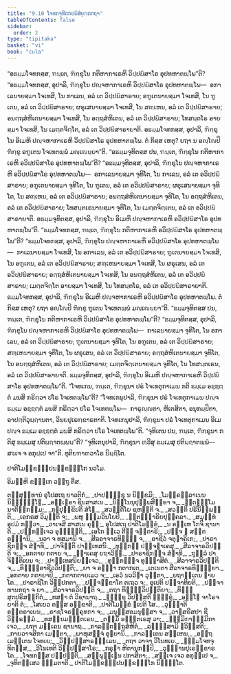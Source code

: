 ```yaml
---
title: "9.10 ໂຈທກຈຸທິຕກປຏິສໍຍຸຕ຺ຕກຖາ"
tableOfContents: false
sidebar:
  order: 2
type: "tipitaka"
basket: "vi"
book: "cula"
---
```



<DynamicBreadcrumb />

<Division number="401" book="cula">

<Paragraph number="1936" book="cula">
“ອຘມ຺ມໂຈທກສ຺ສ, ຠນ຺ເຕ, ຠິກ຺ຂຸໂນ ກຕິຫາກາເຣຫິ ວິປ຺ປຏິສາໂຣ ອຸປທຫາຕພ຺ໂພ”ຕິ? “ອຘມ຺ມໂຈທກສ຺ສ, ອຸປາລິ, ຠິກ຺ຂຸໂນ ປຎ຺ຈຫາກາເຣຫິ ວິປ຺ປຏິສາໂຣ ອຸປທຫາຕພ຺ໂພ—  ອກາເລນາຍສ຺ມາ ໂຈເທສິ, ໂນ ກາເລນ, ອລໍ ເຕ ວິປ຺ປຏິສາຣາຍ; ອຠູເຕນາຍສ຺ມາ ໂຈເທສິ, ໂນ ຠູເຕນ, ອລໍ ເຕ ວິປ຺ປຏິສາຣາຍ; ຜຣຸເສນາຍສ຺ມາ ໂຈເທສິ, ໂນ ສຓ຺ເຫນ, ອລໍ ເຕ ວິປ຺ປຏິສາຣາຍ; ອນຕ຺ຖສໍຫິເຕນາຍສ຺ມາ ໂຈເທສິ, ໂນ ອຕ຺ຖສໍຫິເຕນ, ອລໍ ເຕ ວິປ຺ປຏິສາຣາຍ; ໂທສນ຺ຕໂຣ ອາຍສ຺ມາ ໂຈເທສິ, ໂນ ເມຕ຺ຕຈິຕ຺ໂຕ, ອລໍ ເຕ ວິປ຺ປຏິສາຣາຍາຕິ. ອຘມ຺ມໂຈທກສ຺ສ, ອຸປາລິ, ຠິກ຺ຂຸໂນ ອິເມຫິ ປຎ຺ຈຫາກາເຣຫິ ວິປ຺ປຏິສາໂຣ ອຸປທຫາຕພ຺ໂພ. ຕໍ ກິສ຺ສ ເຫຕຸ? ຍຖາ ນ ອຎ຺ໂຎປິ ຠິກ຺ຂຸ ອຠູເຕນ ໂຈເທຕພ຺ພໍ ມຎ຺ເຎຍ຺ຍາ”ຕິ.
</Paragraph>

<Paragraph number="1937" book="cula">
“ອຘມ຺ມຈຸທິຕສ຺ສ ປນ, ຠນ຺ເຕ, ຠິກ຺ຂຸໂນ ກຕິຫາກາເຣຫິ ອວິປ຺ປຏິສາໂຣ ອຸປທຫາຕພ຺ໂພ”ຕິ? “ອຘມ຺ມຈຸທິຕສ຺ສ, ອຸປາລິ, ຠິກ຺ຂຸໂນ ປຎ຺ຈຫາກາເຣຫິ ອວິປ຺ປຏິສາໂຣ ອຸປທຫາຕພ຺ໂພ—  ອກາເລນາຍສ຺ມາ ຈຸທິໂຕ, ໂນ ກາເລນ, ອລໍ ເຕ ອວິປ຺ປຏິສາຣາຍ; ອຠູເຕນາຍສ຺ມາ ຈຸທິໂຕ, ໂນ ຠູເຕນ, ອລໍ ເຕ ອວິປ຺ປຏິສາຣາຍ; ຜຣຸເສນາຍສ຺ມາ ຈຸທິໂຕ, ໂນ ສຓ຺ເຫນ, ອລໍ ເຕ ອວິປ຺ປຏິສາຣາຍ; ອນຕ຺ຖສໍຫິເຕນາຍສ຺ມາ ຈຸທິໂຕ, ໂນ ອຕ຺ຖສໍຫິເຕນ, ອລໍ ເຕ ອວິປ຺ປຏິສາຣາຍ; ໂທສນ຺ຕເຣນາຍສ຺ມາ ຈຸທິໂຕ, ໂນ ເມຕ຺ຕຈິຕ຺ເຕນ, ອລໍ ເຕ ອວິປ຺ປຏິສາຣາຍາຕິ. ອຘມ຺ມຈຸທິຕສ຺ສ, ອຸປາລິ, ຠິກ຺ຂຸໂນ ອິເມຫິ ປຎ຺ຈຫາກາເຣຫິ ອວິປ຺ປຏິສາໂຣ ອຸປທຫາຕພ຺ໂພ”ຕິ.
</Paragraph>

<Paragraph number="1938" book="cula">
“ຘມ຺ມໂຈທກສ຺ສ, ຠນ຺ເຕ, ຠິກ຺ຂຸໂນ ກຕິຫາກາເຣຫິ ອວິປ຺ປຏິສາໂຣ ອຸປທຫາຕພ຺ໂພ”ຕິ? “ຘມ຺ມໂຈທກສ຺ສ, ອຸປາລິ, ຠິກ຺ຂຸໂນ ປຎ຺ຈຫາກາເຣຫິ ອວິປ຺ປຏິສາໂຣ ອຸປທຫາຕພ຺ໂພ—  ກາເລນາຍສ຺ມາ ໂຈເທສິ, ໂນ ອກາເລນ, ອລໍ ເຕ ອວິປ຺ປຏິສາຣາຍ; ຠູເຕນາຍສ຺ມາ ໂຈເທສິ, ໂນ ອຠູເຕນ, ອລໍ ເຕ ອວິປ຺ປຏິສາຣາຍ; ສຓ຺ເຫນາຍສ຺ມາ ໂຈເທສິ, ໂນ ຜຣຸເສນ, ອລໍ ເຕ ອວິປ຺ປຏິສາຣາຍ; ອຕ຺ຖສໍຫິເຕນາຍສ຺ມາ ໂຈເທສິ, ໂນ ອນຕ຺ຖສໍຫິເຕນ, ອລໍ ເຕ ອວິປ຺ປຏິສາຣາຍ; ເມຕ຺ຕຈິຕ຺ໂຕ ອາຍສ຺ມາ ໂຈເທສິ, ໂນ ໂທສນ຺ຕໂຣ, ອລໍ ເຕ ອວິປ຺ປຏິສາຣາຍາຕິ. ຘມ຺ມໂຈທກສ຺ສ, ອຸປາລິ, ຠິກ຺ຂຸໂນ ອິເມຫິ ປຎ຺ຈຫາກາເຣຫິ ອວິປ຺ປຏິສາໂຣ ອຸປທຫາຕພ຺ໂພ. ຕໍ ກິສ຺ສ ເຫຕຸ? ຍຖາ ອຎ຺ໂຎປິ ຠິກ຺ຂຸ ຠູເຕນ ໂຈເທຕພ຺ພໍ ມຎ຺ເຎຍ຺ຍາ”ຕິ.
</Paragraph>

<Paragraph number="1939" book="cula">
“ຘມ຺ມຈຸທິຕສ຺ສ ປນ, ຠນ຺ເຕ, ຠິກ຺ຂຸໂນ ກຕິຫາກາເຣຫິ ວິປ຺ປຏິສາໂຣ ອຸປທຫາຕພ຺ໂພ”ຕິ? “ຘມ຺ມຈຸທິຕສ຺ສ, ອຸປາລິ, ຠິກ຺ຂຸໂນ ປຎ຺ຈຫາກາເຣຫິ ວິປ຺ປຏິສາໂຣ ອຸປທຫາຕພ຺ໂພ—  ກາເລນາຍສ຺ມາ ຈຸທິໂຕ, ໂນ ອກາເລນ, ອລໍ ເຕ ວິປ຺ປຏິສາຣາຍ; ຠູເຕນາຍສ຺ມາ ຈຸທິໂຕ, ໂນ ອຠູເຕນ, ອລໍ ເຕ ວິປ຺ປຏິສາຣາຍ; ສຓ຺ເຫນາຍສ຺ມາ ຈຸທິໂຕ, ໂນ ຜຣຸເສນ, ອລໍ ເຕ ວິປ຺ປຏິສາຣາຍ; ອຕ຺ຖສໍຫິເຕນາຍສ຺ມາ ຈຸທິໂຕ, ໂນ ອນຕ຺ຖສໍຫິເຕນ, ອລໍ ເຕ ວິປ຺ປຏິສາຣາຍ; ເມຕ຺ຕຈິຕ຺ເຕນາຍສ຺ມາ ຈຸທິໂຕ, ໂນ ໂທສນ຺ຕເຣນ, ອລໍ ເຕ ວິປ຺ປຏິສາຣາຍາຕິ. ຘມ຺ມຈຸທິຕສ຺ສ, ອຸປາລິ, ຠິກ຺ຂຸໂນ ອິເມຫິ ປຎ຺ຈຫາກາເຣຫິ ວິປ຺ປຏິສາໂຣ ອຸປທຫາຕພ຺ໂພ”ຕິ.
</Paragraph>

<Paragraph number="1940" book="cula">
“ໂຈທເກນ, ຠນ຺ເຕ, ຠິກ຺ຂຸນາ ປຣໍ ໂຈເທຕຸກາເມນ ກຕິ ຘມ຺ເມ ອຊ຺ຌຕ຺ຕໍ ມນສິ ກຣິຕ຺ວາ ປໂຣ ໂຈເທຕພ຺ໂພ”ຕິ? “ໂຈທເກນຸປາລິ, ຠິກ຺ຂຸນາ ປຣໍ ໂຈເທຕຸກາເມນ ປຎ຺ຈ ຘມ຺ເມ ອຊ຺ຌຕ຺ຕໍ ມນສິ ກຣິຕ຺ວາ ປໂຣ ໂຈເທຕພ຺ໂພ—  ກາຣຸຎ຺ຎຕາ, ຫິເຕສິຕາ, ອນຸກມ຺ປິຕາ, ອາປຕ຺ຕິວຸຏ຺ຐານຕາ, ວິນຍປຸເຣກ຺ຂາຣຕາຕິ. ໂຈທເກນຸປາລິ, ຠິກ຺ຂຸນາ ປຣໍ ໂຈເທຕຸກາເມນ ອິເມ ປຎ຺ຈ ຘມ຺ເມ ອຊ຺ຌຕ຺ຕໍ ມນສິ ກຣິຕ຺ວາ ປໂຣ ໂຈເທຕພ຺ໂພ”ຕິ.
</Paragraph>

<Paragraph number="1941" book="cula">
“ຈຸທິເຕນ ປນ, ຠນ຺ເຕ, ຠິກ຺ຂຸນາ ກຕິສຸ ຘມ຺ເມສຸ ປຕິຏ຺ຐາຕພ຺ພນ຺”ຕິ? “ຈຸທິເຕນຸປາລິ, ຠິກ຺ຂຸນາ ທ຺ວີສຸ ຘມ຺ເມສຸ ປຕິຏ຺ຐາຕພ຺ພໍ—  ສຈ຺ເຈ ຈ ອກຸປ຺ເປ ຈາ”ຕິ.

</Paragraph>
</Division>

<Paragraph number="1942" book="cula">
ທຸຕິຍຠາຓວາໂຣ ນິຏ຺ຐິໂຕ.

  
ປາຕິໂມກ຺ຂຏ຺ຐປນກ຺ຂນ຺ຘໂກ ນວໂມ.

  
ອິມມ຺ຫິ ຂນ຺ຘເກ ວຕ຺ຖູ ຕິໍສ.



</Paragraph>

<Paragraph number="1943" type="center" book="cula">
ຕສ຺ສຸທ຺ທານໍ


</Paragraph>

<Paragraph number="1944" type="verses" book="cula">
ອຸໂປສເຖ ຍາວຕິກໍ,_  
_ປາປຠິກ຺ຂຸ ນ ນິກ຺ຂມິ;_  
_ໂມຄ຺ຄລ຺ລາເນນ ນິຈ຺ຉຸທ຺ໂຘ,_  
_ອຈ຺ເຉຣາ ຊິນສາສເນ._  

</Paragraph>

<Paragraph number="1945" type="verses" book="cula">
_ນິນ຺ໂນນຸປຸພ຺ພສິກ຺ຂາ ຈ,_  
_ຐິຕຘມ຺ໂມ ນາຕິກ຺ກມ຺ມ;_  
_ກຸຓປຸກ຺ຂິປຕິ ສໍໂຆ,_  
_ສວນ຺ຕິໂຍ ຊຫນ຺ຕິ ຈ._  

</Paragraph>

<Paragraph number="1946" type="verses" book="cula">
_ສວນ຺ຕິ ປຣິນິພ຺ພນ຺ຕິ,_  
_ເອກຣສ ວິມຸຕ຺ຕິ ຈ;_  
_ພຫຸ ຘມ຺ມວິນໂຍປິ,_  
_ຠູຕຏ຺ຐາຣິຍປຸຄ຺ຄລາ._  

</Paragraph>

<Paragraph number="1947" type="verses" book="cula">
_ສມຸທ຺ທໍ ອຸປມໍ ກຕ຺ວາ,_  
_ວາເຈສິ ສາສເນ ຄຸຓໍ;_  
ອຸໂປສເຖ ປາຕິໂມກ຺ຂໍ,_  
_ນ ອມ຺ເຫ ໂກຈິ ຊານາຕິ._  

</Paragraph>

<Paragraph number="1948" type="verses" book="cula">
_ປຏິກຈ຺ເຈວ ອຸຊ຺ຌນ຺ຕິ,_  
_ເອໂກ ທ຺ເວ ຕີຓິ ຈຕ຺ຕາຣິ;_  
_ປຎ຺ຈ ຉ ສຕ຺ຕ ອຏ຺ຐານິ,_  
_ນວາ ຈ ທສມານິ ຈ._  

</Paragraph>

<Paragraph number="1949" type="verses" book="cula">
_ສີລອາຈາຣທິຏ຺ຐິ ຈ,_  
_ອາຊີວໍ ຈຕຸຠາຄິເກ;_  
_ປາຣາຊິກຎ຺ຈ ສໍຆາທິ,_  
_ປາຈິຕ຺ຕິ ປາຏິເທສນິ._  

</Paragraph>

<Paragraph number="1950" type="verses" book="cula">
_ທຸກ຺ກຏໍ ປຎ຺ຈຠາເຄສຸ,_  
_ສີລາຈາຣວິປຕ຺ຕິ ຈ;_  
_ອກຕາຍ ກຕາຍ ຈ,_  
_ຉຠາເຄສຸ ຍຖາວິຘິ._  

</Paragraph>

<Paragraph number="1951" type="verses" book="cula">
_ປາຣາຊິກຎ຺ຈ ສໍຆາທິ,_  
_ຖຸລ຺ລໍ ປາຈິຕ຺ຕິເຍນ ຈ;_  
_ປາຏິເທສນິຍຎ຺ເຈວ,_  
_ທຸກ຺ກຏຎ຺ຈ ທຸພ຺ຠາສິຕໍ._  

</Paragraph>

<Paragraph number="1952" type="verses" book="cula">
_ສີລາຈາຣວິປຕ຺ຕິ ຈ,_  
_ທິຏ຺ຐິອາຊີວວິປຕ຺ຕິ;_  
_ຍາ ຈ ອຏ຺ຐາ ກຕາກເຕ,_  
_ເຕເນຕາ ສີລາຈາຣທິຏ຺ຐິຍາ._  

</Paragraph>

<Paragraph number="1953" type="verses" book="cula">
_ອກຕາຍ ກຕາຍາປິ,_  
_ກຕາກຕາຍເມວ ຈ;_  
_ເອວໍ ນວວິຘາ ວຸຕ຺ຕາ,_  
_ຍຖາຠູເຕນ ຎາຍໂຕ._  

</Paragraph>

<Paragraph number="1954" type="verses" book="cula">
_ປາຣາຊິໂກ ວິປ຺ປກຕາ,_  
_ປຈ຺ຈກ຺ຂາໂຕ ຕເຖວ ຈ;_  
ອຸເປຕິ ປຈ຺ຈາທິຍຕິ,_  
_ປຈ຺ຈາທານກຖາ ຈ ຍາ._  

</Paragraph>

<Paragraph number="1955" type="verses" book="cula">
_ສີລາຈາຣວິປຕ຺ຕິ ຈ,_  
_ຕຖາ ທິຏ຺ຐິວິປຕ຺ຕິຍາ;_  
_ທິຏ຺ຐສຸຕປຣິສງ຺ກິຕໍ,_  
_ທສຘາ ຕໍ ວິຊານາຖ._  

</Paragraph>

<Paragraph number="1956" type="verses" book="cula">
_ຠິກ຺ຂຸ ວິປສ຺ສຕິ ຠິກ຺ຂຸໍ,_  
_ອຎ຺ໂຎ ຈາໂຣຈຍາຕິ ຕໍ;_  
_ໂສເຍວ ຕສ຺ສ ອກ຺ຂາຕິ,_  
_ປາຕິໂມກ຺ຂໍ ຐເປຕິ ໂສ._  

</Paragraph>

<Paragraph number="1957" type="verses" book="cula">
_ວຸຏ຺ຐາຕິ ອນ຺ຕຣາເຍນ,_  
_ຣາຊໂຈຣຄ຺ຄຸທກາ ຈ;_  
_ມນຸສ຺ສອມນຸສ຺ສາ ຈ,_  
_ວາຬສຣີສປາ ຊີວິພ຺ຣຫ຺ມໍ._  

</Paragraph>

<Paragraph number="1958" type="verses" book="cula">
_ທສນ຺ນມຎ຺ຎຕເຣນ,_  
_ຕສ຺ມິໍ ອຎ຺ຎຕເຣສຸ ວາ;_  
_ຘມ຺ມິກາຘມ຺ມິກາ ເຈວ,_  
_ຍຖາ ມຄ຺ເຄນ ຊານາຖ._  

</Paragraph>

<Paragraph number="1959" type="verses" book="cula">
_ກາລຠູຕຕ຺ຖສໍຫິຕໍ,_  
_ລຠິສ຺ສາມິ ຠວິສ຺ສຕິ;_  
_ກາຍວາຈສິກາ ເມຕ຺ຕາ,_  
_ພາຫຸສຈ຺ຈໍ ອຸຠຍານິ._  

</Paragraph>

<Paragraph number="1960" type="verses" book="cula">
_ກາລຠູເຕນ ສຓ຺ເຫນ,_  
_ອຕ຺ຖເມຕ຺ເຕນ ໂຈທເຍ;_  
_ວິປ຺ປຏິສາຣຘມ຺ເມນ,_  
_ຕຖາ ວາຈາ ວິໂນທເຍ._  

</Paragraph>

<Paragraph number="1961" type="verses" book="cula">
_ຘມ຺ມໂຈທຈຸທິຕສ຺ສ,_  
_ວິໂນເທຕິ ວິປ຺ປຏິສາໂຣ;_  
_ກຣຸຓາ ຫິຕານຸກມ຺ປິ,_  
_ວຸຏ຺ຐານປຸເຣກ຺ຂາຣໂຕ._  

</Paragraph>

<Paragraph number="1962" type="verses" book="cula">
_ໂຈທກສ຺ສ ປຏິປຕ຺ຕິ,_  
_ສມ຺ພຸທ຺ເຘນ ປກາສິຕາ;_  
_ສຈ຺ເຈ ເຈວ ອກຸປ຺ເປ ຈ,_  
_ຈຸທິຕສ຺ເສວ ຘມ຺ມຕາຕິ._  


</Paragraph>

<Paragraph number="1963" type="center" book="cula">
ປາຕິໂມກ຺ຂຏ຺ຐປນກ຺ຂນ຺ຘໂກ ນິຏ຺ຐິໂຕ.
</Paragraph>